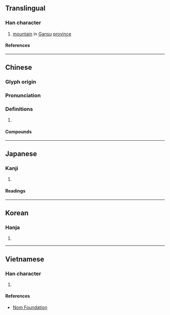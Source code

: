 {{character info/new}}
==Translingual==

===Han character===
{{Han char|rn=46|rad=山|as=06|sn=9|four=27720|canj=UBMR|ids=⿰山同}}

# [[mountain]] in [[Gansu]] [[province]]

====References====
{{Han ref|kx=0310.270|dkj=08038|dj=0610.190|hdz=10770.100|uh=5CD2}}

----

==Chinese==
{{zh-forms}}

===Glyph origin===
{{Han etym}}

===Pronunciation===
{{zh-pron
|m=dòng,tóng
|c=dung6,tung4
|mc=y
|oc=y
|cat=
}}

===Definitions===
{{zh-hanzi}}

# {{rfdef|zh}}

====Compounds====
{{zh-der|崆峒|崆峒山|黎峒}}

----

==Japanese==

===Kanji===
{{ja-kanji|grade=|rs=山06}}

# {{rfdef|ja|sort=山06}}

====Readings====
{{ja-readings
|on=とう, ず, どう
}}

----

==Korean==

===Hanja===
{{ko-hanja|동}}

# {{rfdef|ko|sort=山06}}

----

==Vietnamese==

===Han character===
{{vi-readings|rs=山06|reading=động}}

# {{rfdef|vi|sort=山06}}

====References====
* [http://nomfoundation.org/common/nom_details.php?codepoint=5cd2 Nom Foundation]